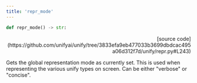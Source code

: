 ```yaml
---
title: 'repr_mode'
---
```


```python
def repr_mode() -> str:
```

<p align="right">[source code](https://github.com/unifyai/unify/tree/3833efa9eb477033b3699dbdcac495a06d312f7d/unify/repr.py#L243)</p>

Gets the global representation mode as currently set. This is used when representing
the various unify types on screen. Can be either "verbose" or "concise".